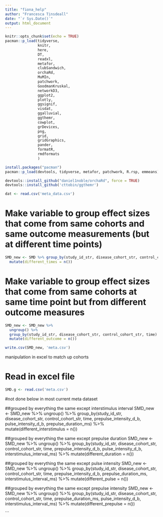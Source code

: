 ```yaml
---
title: "fiona_help"
author: "Francesca Tinsdeall"
date: "`r Sys.Date()`"
output: html_document
---
```

```r
knitr::opts_chunk$set(echo = TRUE)
pacman::p_load(tidyverse, 
               knitr,
               here,
               DT,
               readxl, 
               metafor,
               clubSandwich,
               orchaRd, 
               MuMIn,
               patchwork,
               GoodmanKruskal,
               networkD3,
               ggplot2,
               plotly,
               ggsignif,
               visdat,
               ggalluvial,
               ggthemr, 
               cowplot,
               grDevices,
               png,
               grid,
               gridGraphics,
               pander,
               formatR,
               rmdformats
               )

install.packages("pacman")
pacman::p_load(devtools, tidyverse, metafor, patchwork, R.rsp, emmeans)

devtools::install_github("daniel1noble/orchaRd", force = TRUE)
devtools::install_github('cttobin/ggthemr')

dat <- read.csv('meta_data.csv')
```


# Make variable to group effect sizes that come from same cohorts and same outcome measurements (but at different time points)

```r
SMD_new <- SMD %>% group_by(study_id_str, disease_cohort_str, control_cohort_str, outcome_id_str) %>% 
  mutate(different_times = n())
```

# Make variable to group effect sizes that come from same cohorts at same time point but from different outcome measures 

```r
SMD_new <- SMD_new %>% 
  ungroup() %>% 
  group_by(study_id_str, disease_cohort_str, control_cohort_str, time) %>% 
  mutate(different_outcome = n())

write.csv(SMD_new, 'meta.csv')
```

manipulation in excel to match up cohorts 

# Read in excel file

```r
SMD.g <- read.csv('meta.csv')
```






#not done below in most current meta dataset

##grouped by everything the same except interstimulus interval 
SMD_new <- SMD_new %>% 
  ungroup() %>% 
  group_by(study_id_str, disease_cohort_str, control_cohort_str, time, prepulse_intensity_d_b, pulse_intensity_d_b, prepulse_duration_ms) %>% 
  mutate(different_interstimulus = n()) 

##grouped by everything the same except prepulse duration 
SMD_new <- SMD_new %>% 
  ungroup() %>% 
  group_by(study_id_str, disease_cohort_str, control_cohort_str, time, prepulse_intensity_d_b, pulse_intensity_d_b, interstimulus_interval_ms) %>% 
  mutate(different_duration = n()) 

##grouped by everything the same except pulse intensity 
SMD_new <- SMD_new %>% 
  ungroup() %>% 
  group_by(study_id_str, disease_cohort_str, control_cohort_str, time, prepulse_intensity_d_b, prepulse_duration_ms, interstimulus_interval_ms) %>% 
  mutate(different_pulse = n()) 

##grouped by everything the same except prepulse intensity
SMD_new <- SMD_new %>% 
  ungroup() %>% 
  group_by(study_id_str, disease_cohort_str, control_cohort_str, time, prepulse_duration_ms, pulse_intensity_d_b, interstimulus_interval_ms) %>% 
  mutate(different_prepulse = n()) 




```




